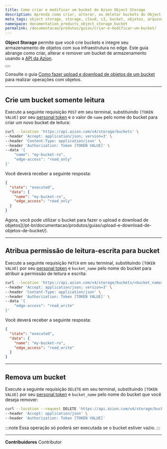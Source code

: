 ```yaml
---
title: Como criar e modificar um bucket do Azion Object Storage
description: Aprenda como criar, alterar, ou deletar buckets do Object Storage usando a API da Azion.
meta_tags: object storage, storage, cloud, s3, bucket, objetos, arquivos, armazenamento, file storage
namespace: documentation_products_object_storage_bucket
permalink: /documentacao/produtos/guias/criar-e-modificar-um-bucket/
---
```



**Object Storage** permite que você crie buckets e integre seu armazenamento de objetos com sua infraestrutura no edge. Este guia abrange como criar, alterar e remover um bucket de armazenamento usando a [API da Azion](https://api.azion.com).

<Button href="/pt-br/documentacao/produtos/store/object-storage/" text="saiba mais sobre Object Storage" variant="secondary"></Button>

Consulte o guia [Como fazer upload e download de objetos de um bucket](/pt-br/documentacao/produtos/guias/upload-e-download-de-objetos-de-bucket/) para realizar operações com objetos.

---

## Crie um bucket somente leitura

Execute a seguinte requisição `POST` em seu terminal, substituindo `[TOKEN VALUE]` por seu [personal token](/pt-br/documentacao/produtos/guias/personal-tokens/) e o valor de `name` pelo nome do bucket para criar um novo bucket de leitura:

```bash
curl --location 'https://api.azion.com/v4/storage/buckets' \
--header 'Accept: application/json; version=3' \
--header 'Content-Type: application/json' \
--header 'Authorization: Token [TOKEN VALUE]' \
--data '{
    "name": "my-bucket-ro",
    "edge-access": "read_only"
}'
```

Você deverá receber a seguinte resposta:

```json
{
  "state": "executed",
  "data": {
    "name": "my-bucket-ro",
    "edge_access": "read_only"
  }
}
```

Agora, você pode utilizar o bucket para fazer o upload e download de objetos](/pt-br/documentacao/produtos/guias/upload-e-download-de-objetos-de-bucket/).

---

## Atribua permissão de leitura-escrita para bucket

Execute a seguinte requisição `PATCH` em seu terminal, substituindo `[TOKEN VALUE]` por seu [personal token](/pt-br/documentacao/produtos/guias/personal-tokens/) e `bucket_name` pelo nome do bucket para atribuir a permissão de leitura e escrita:

```bash
curl --location 'https://api.azion.com/v4/storage/buckets/<bucket_name>' \
--header 'Accept: application/json; version=3' \
--header 'Content-Type: application/json' \
--header 'Authorization: Token [TOKEN VALUE]' \
--data '{
    "edge-access": "read_write"
}'
```

Você deverá receber a seguinte resposta:

```json
{
  "state": "executed",
  "data": {
    "name": "my-bucket-ro",
    "edge_access": "read_write"
  }
}
```

---

## Remova um bucket

Execute a seguinte requisição `DELETE` em seu terminal, substituindo `[TOKEN VALUE]` por seu [personal token](/pt-br/documentacao/produtos/guias/personal-tokens/) e `bucket_name` pelo nome do bucket que você deseja remover:

```bash
curl --location --request DELETE 'https://api.azion.com/v4/storage/buckets/<bucket_name>' \
--header 'Accept: application/json' \
--header 'Authorization: Token [TOKEN VALUE]'
```

:::note
Essa operação só poderá ser executada se o bucket estiver vazio.
:::

---


**Contribuidores** <ContributorList>Contributor</ContributorList>
